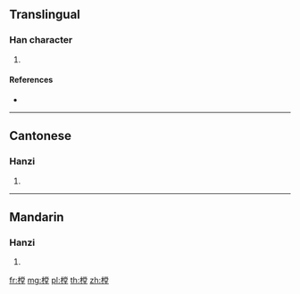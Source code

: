 ==Translingual==

===Han character===
{{Han char|rn=75|rad=木|as=11|sn=15|four=49914|canj=DFBG}}

# {{defn|Han|sort=木11}}

====References====
* {{Han ref|kx=0550.100|dkj=15440|dj=0938.050|hdz=21279.030|uh=6A18|ud=27160|bh=E5E8|bd=58856}}

----

==Cantonese==

===Hanzi===
{{yue-hanzi|jyut=|y=tong4}}

# {{defn|lang=yue|sort=木11}}

----

==Mandarin==

===Hanzi===
{{cmn-hanzi|pin=[[táng]] ([[tang2]])|wg=t'ang<sup>2</sup>}}

# {{defn|lang=cmn|sort=木11}}

[[fr:樘]]
[[mg:樘]]
[[pl:樘]]
[[th:樘]]
[[zh:樘]]